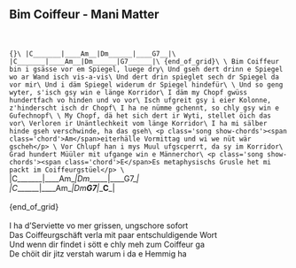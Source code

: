 ## Bim Coiffeur - Mani Matter
\
\
```{}\
|C_______|____Am__|Dm______|____G7__|\
|C_______|____Am__|Dm______|G7______|\
{end_of_grid}\
\
Bim Coiffeur bin i gsässe vor em Spiegel, luege dry\
Und gseh dert drinn e Spiegel wo ar Wand isch vis-a-vis\
Und dert drin spieglet sech dr Spiegel da vor mir\
Und i däm Spiegel widerum dr Spiegel hindefür\
\
Und so geng wyter, s'isch gsy win e länge Korridor\
I däm my Chopf gwüss hundertfach vo hinden und vo vor\
Isch ufgreit gsy i eier Kolonne, z'hinderscht isch dr Chopf\
I ha ne nümme gchennt, so chly gsy win e Gufechnopf\
\
My Chopf, dä het sich dert ir Wyti, stellet öich das vor\
Verloren ir Unäntlechkeit vom länge Korridor\
I ha mi sälber hinde gseh verschwinde, ha das gseh\
<p class='song show-chords'><span class='chord'>Am</span>eiterhälle Vormittag und wi we nüt wär gscheh</p>
\
Vor Chlupf han i mys Muul ufgscperrt, da sy im Korridor\
Grad hundert Müüler mit ufgange win e Männerchor\
<p class='song show-chords'><span class='chord'>E</span>Es metaphysischs Grusle het mi packt im Coiffeurgstüel</p>
\
```\
|C_______|____Am__|Dm______|____G7__|\
|C_______|____Am__|Dm__G7__|____C___| \
\
{end_of_grid}\
\
I ha d'Serviette vo mer grissen, ungschore sofort\
Das Coiffeurgschäft verla mit paar entschuldigende Wort\
Und wenn dir findet i sött e chly meh zum Coiffeur ga\
De chöit dir jitz verstah warum i da e Hemmig ha\
\
\
\
